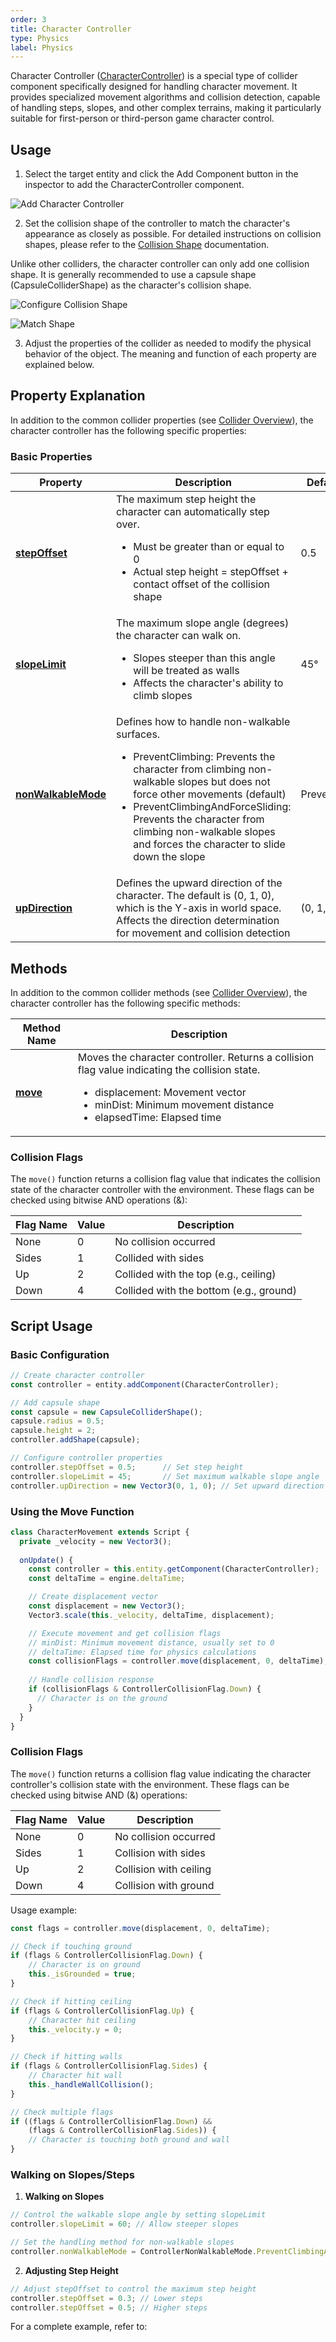 ```yaml
---
order: 3
title: Character Controller
type: Physics
label: Physics
---
```


Character Controller ([CharacterController](/apis/core/#CharacterController)) is a special type of collider component specifically designed for handling character movement. It provides specialized movement algorithms and collision detection, capable of handling steps, slopes, and other complex terrains, making it particularly suitable for first-person or third-person game character control.

## Usage

1. Select the target entity and click the Add Component button in the inspector to add the CharacterController component.

![Add Character Controller](https://mdn.alipayobjects.com/huamei_3zduhr/afts/img/A*nEMXRKiqpy8AAAAAAAAAAAAAesJ_AQ/original)

2. Set the collision shape of the controller to match the character's appearance as closely as possible. For detailed instructions on collision shapes, please refer to the [Collision Shape](/docs/physics/collider/colliderShape) documentation.

<Callout type="positive">
Unlike other colliders, the character controller can only add one collision shape. It is generally recommended to use a capsule shape (CapsuleColliderShape) as the character's collision shape.
</Callout>

![Configure Collision Shape](https://mdn.alipayobjects.com/huamei_3zduhr/afts/img/A*4QvUTI4D89EAAAAAAAAAAAAAesJ_AQ/original)

![Match Shape](https://mdn.alipayobjects.com/huamei_3zduhr/afts/img/A*aRGqSIMqDmsAAAAAAAAAAAAAesJ_AQ/original)

3. Adjust the properties of the collider as needed to modify the physical behavior of the object. The meaning and function of each property are explained below.

## Property Explanation
In addition to the common collider properties (see [Collider Overview](/docs/physics/collider/overview)), the character controller has the following specific properties:

### Basic Properties

| Property | Description | Default Value |
| ---- | ---- | ------ |
| [**stepOffset**](/apis/core/#CharacterController-stepOffset) | The maximum step height the character can automatically step over. <ul><li>Must be greater than or equal to 0</li><li>Actual step height = stepOffset + contact offset of the collision shape</li></ul> | 0.5 |
| [**slopeLimit**](/apis/core/#CharacterController-slopeLimit) | The maximum slope angle (degrees) the character can walk on. <ul><li>Slopes steeper than this angle will be treated as walls</li><li>Affects the character's ability to climb slopes</li></ul> | 45° |
| [**nonWalkableMode**](/apis/core/#CharacterController-nonWalkableMode) | Defines how to handle non-walkable surfaces. <ul><li>PreventClimbing: Prevents the character from climbing non-walkable slopes but does not force other movements (default)</li><li>PreventClimbingAndForceSliding: Prevents the character from climbing non-walkable slopes and forces the character to slide down the slope</li></ul> | PreventClimbing |
| [**upDirection**](/apis/core/#CharacterController-upDirection) | Defines the upward direction of the character. The default is (0, 1, 0), which is the Y-axis in world space. Affects the direction determination for movement and collision detection | (0, 1, 0) |

## Methods
In addition to the common collider methods (see [Collider Overview](/docs/physics/collider/overview)), the character controller has the following specific methods:

| Method Name | Description |
| ---- | ---- |
| [**move**](/apis/core/#CharacterController-move) | Moves the character controller. Returns a collision flag value indicating the collision state. <ul><li>displacement: Movement vector</li><li>minDist: Minimum movement distance</li><li>elapsedTime: Elapsed time</li></ul> |

### Collision Flags

The `move()` function returns a collision flag value that indicates the collision state of the character controller with the environment. These flags can be checked using bitwise AND operations (&):

| Flag Name | Value | Description |
|---------|----|----|
| None | 0 | No collision occurred |
| Sides | 1 | Collided with sides |
| Up | 2 | Collided with the top (e.g., ceiling) |
| Down | 4 | Collided with the bottom (e.g., ground) |

## Script Usage

### Basic Configuration
```typescript
// Create character controller
const controller = entity.addComponent(CharacterController);

// Add capsule shape
const capsule = new CapsuleColliderShape();
capsule.radius = 0.5;
capsule.height = 2;
controller.addShape(capsule);

// Configure controller properties
controller.stepOffset = 0.5;      // Set step height
controller.slopeLimit = 45;       // Set maximum walkable slope angle
controller.upDirection = new Vector3(0, 1, 0); // Set upward direction
```

### Using the Move Function
```typescript
class CharacterMovement extends Script {
  private _velocity = new Vector3();
  
  onUpdate() {
    const controller = this.entity.getComponent(CharacterController);
    const deltaTime = engine.deltaTime;

    // Create displacement vector
    const displacement = new Vector3();
    Vector3.scale(this._velocity, deltaTime, displacement);

    // Execute movement and get collision flags
    // minDist: Minimum movement distance, usually set to 0
    // deltaTime: Elapsed time for physics calculations
    const collisionFlags = controller.move(displacement, 0, deltaTime);
    
    // Handle collision response
    if (collisionFlags & ControllerCollisionFlag.Down) {
      // Character is on the ground
    }
  }
}
```

### Collision Flags

The `move()` function returns a collision flag value indicating the character controller's collision state with the environment. These flags can be checked using bitwise AND (&) operations:

| Flag Name | Value | Description |
|---------|----|----|
| None | 0 | No collision occurred |
| Sides | 1 | Collision with sides |
| Up | 2 | Collision with ceiling |
| Down | 4 | Collision with ground |

Usage example:
```typescript
const flags = controller.move(displacement, 0, deltaTime);

// Check if touching ground
if (flags & ControllerCollisionFlag.Down) {
    // Character is on ground
    this._isGrounded = true;
}

// Check if hitting ceiling
if (flags & ControllerCollisionFlag.Up) {
    // Character hit ceiling
    this._velocity.y = 0;
}

// Check if hitting walls
if (flags & ControllerCollisionFlag.Sides) {
    // Character hit wall
    this._handleWallCollision();
}

// Check multiple flags
if ((flags & ControllerCollisionFlag.Down) && 
    (flags & ControllerCollisionFlag.Sides)) {
    // Character is touching both ground and wall
}
```

### Walking on Slopes/Steps

1. **Walking on Slopes**
```typescript
// Control the walkable slope angle by setting slopeLimit
controller.slopeLimit = 60; // Allow steeper slopes

// Set the handling method for non-walkable slopes
controller.nonWalkableMode = ControllerNonWalkableMode.PreventClimbingAndForceSliding; // Slide down steep slopes
```

2. **Adjusting Step Height**
```typescript
// Adjust stepOffset to control the maximum step height
controller.stepOffset = 0.3; // Lower steps
controller.stepOffset = 0.5; // Higher steps
```

For a complete example, refer to:
<Playground href="/embed/physx-controller" />
